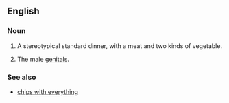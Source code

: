 ==English==

===Noun===
{{en-plural noun}}

# {{lb|en|British|Ireland|colloquial}} A stereotypical standard dinner, with a meat and two kinds of vegetable.
# {{lb|en|British|slang}} The male [[genitals]].

===See also===
* [[chips with everything]]
